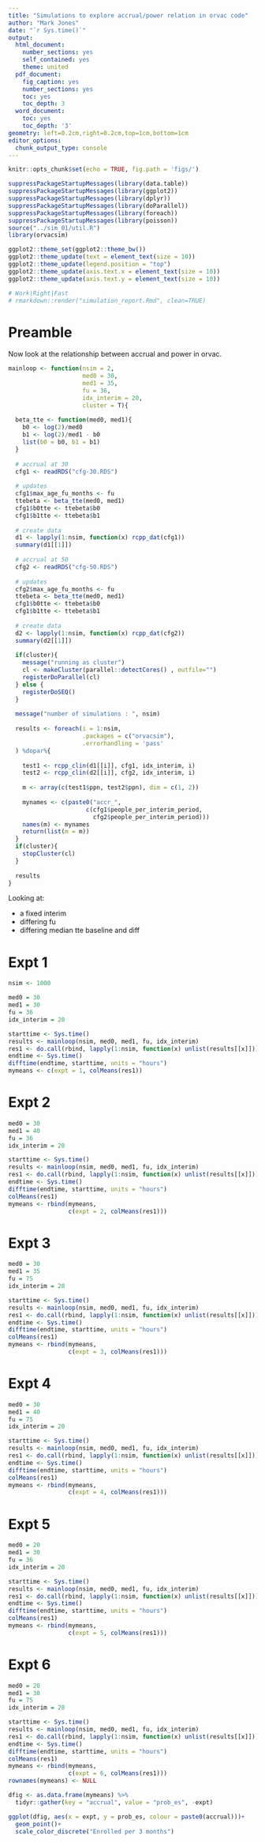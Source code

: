```yaml
---
title: "Simulations to explore accrual/power relation in orvac code"
author: "Mark Jones"
date: "`r Sys.time()`"
output:
  html_document:
    number_sections: yes
    self_contained: yes
    theme: united
  pdf_document:
    fig_caption: yes
    number_sections: yes
    toc: yes
    toc_depth: 3
  word_document:
    toc: yes
    toc_depth: '3'
geometry: left=0.2cm,right=0.2cm,top=1cm,bottom=1cm
editor_options:
  chunk_output_type: console
---
```



```r
knitr::opts_chunk$set(echo = TRUE, fig.path = 'figs/')

suppressPackageStartupMessages(library(data.table))
suppressPackageStartupMessages(library(ggplot2))
suppressPackageStartupMessages(library(dplyr))
suppressPackageStartupMessages(library(doParallel))
suppressPackageStartupMessages(library(foreach))
suppressPackageStartupMessages(library(poisson))
source("../sim_01/util.R")
library(orvacsim)

ggplot2::theme_set(ggplot2::theme_bw())
ggplot2::theme_update(text = element_text(size = 10))
ggplot2::theme_update(legend.position = "top")
ggplot2::theme_update(axis.text.x = element_text(size = 10))
ggplot2::theme_update(axis.text.y = element_text(size = 10))

# Work|Right|Fast
# rmarkdown::render("simulation_report.Rmd", clean=TRUE)
```

# Preamble 

Now look at the relationship between accrual and power in orvac. 

```r

mainloop <- function(nsim = 2, 
                     med0 = 30, 
                     med1 = 35, 
                     fu = 36, 
                     idx_interim = 20,
                     cluster = T){
  
  beta_tte <- function(med0, med1){
    b0 <- log(2)/med0
    b1 <- log(2)/med1 - b0
    list(b0 = b0, b1 = b1)
  }
  
  # accrual at 30
  cfg1 <- readRDS("cfg-30.RDS")
  
  # updates
  cfg1$max_age_fu_months <- fu
  ttebeta <- beta_tte(med0, med1)
  cfg1$b0tte <- ttebeta$b0
  cfg1$b1tte <- ttebeta$b1
  
  # create data
  d1 <- lapply(1:nsim, function(x) rcpp_dat(cfg1))
  summary(d1[[1]])
  
  # accrual at 50
  cfg2 <- readRDS("cfg-50.RDS")
  
  # updates
  cfg2$max_age_fu_months <- fu
  ttebeta <- beta_tte(med0, med1)
  cfg1$b0tte <- ttebeta$b0
  cfg1$b1tte <- ttebeta$b1
  
  # create data
  d2 <- lapply(1:nsim, function(x) rcpp_dat(cfg2))
  summary(d2[[1]])
 
  if(cluster){
    message("running as cluster")
    cl <- makeCluster(parallel::detectCores() , outfile="")
    registerDoParallel(cl)
  } else {
    registerDoSEQ()
  }
 
  message("number of simulations : ", nsim)
 
  results <- foreach(i = 1:nsim,
                     .packages = c("orvacsim"),
                     .errorhandling = 'pass'
  ) %dopar%{
    
    test1 <- rcpp_clin(d1[[i]], cfg1, idx_interim, i)
    test2 <- rcpp_clin(d2[[i]], cfg2, idx_interim, i)
  
    m <- array(c(test1$ppn, test2$ppn), dim = c(1, 2)) 
    
    mynames <- c(paste0("accr_", 
                      c(cfg1$people_per_interim_period,
                        cfg2$people_per_interim_period)))
    names(m) <- mynames
    return(list(m = m))
  }
  if(cluster){
    stopCluster(cl)
  }
  
  results
}

```

Looking at:

+ a fixed interim
+ differing fu
+ differing median tte baseline and diff

# Expt 1

```r
nsim <- 1000 

med0 = 30 
med1 = 30 
fu = 36
idx_interim = 20

starttime <- Sys.time()
results <- mainloop(nsim, med0, med1, fu, idx_interim)
res1 <- do.call(rbind, lapply(1:nsim, function(x) unlist(results[[x]])))
endtime <- Sys.time()
difftime(endtime, starttime, units = "hours")
mymeans <- c(expt = 1, colMeans(res1))
```


# Expt 2

```r
med0 = 30 
med1 = 40 
fu = 36
idx_interim = 20

starttime <- Sys.time()
results <- mainloop(nsim, med0, med1, fu, idx_interim)
res1 <- do.call(rbind, lapply(1:nsim, function(x) unlist(results[[x]])))
endtime <- Sys.time()
difftime(endtime, starttime, units = "hours")
colMeans(res1)
mymeans <- rbind(mymeans, 
                 c(expt = 2, colMeans(res1)))
```

# Expt 3

```r
med0 = 30 
med1 = 35 
fu = 75
idx_interim = 20

starttime <- Sys.time()
results <- mainloop(nsim, med0, med1, fu, idx_interim)
res1 <- do.call(rbind, lapply(1:nsim, function(x) unlist(results[[x]])))
endtime <- Sys.time()
difftime(endtime, starttime, units = "hours")
colMeans(res1)
mymeans <- rbind(mymeans, 
                 c(expt = 3, colMeans(res1)))
```

# Expt 4

```r
med0 = 30 
med1 = 40 
fu = 75
idx_interim = 20

starttime <- Sys.time()
results <- mainloop(nsim, med0, med1, fu, idx_interim)
res1 <- do.call(rbind, lapply(1:nsim, function(x) unlist(results[[x]])))
endtime <- Sys.time()
difftime(endtime, starttime, units = "hours")
colMeans(res1)
mymeans <- rbind(mymeans, 
                 c(expt = 4, colMeans(res1)))
```

# Expt 5

```r
med0 = 20 
med1 = 30 
fu = 36
idx_interim = 20

starttime <- Sys.time()
results <- mainloop(nsim, med0, med1, fu, idx_interim)
res1 <- do.call(rbind, lapply(1:nsim, function(x) unlist(results[[x]])))
endtime <- Sys.time()
difftime(endtime, starttime, units = "hours")
colMeans(res1)
mymeans <- rbind(mymeans, 
                 c(expt = 5, colMeans(res1)))
```

# Expt 6

```r
med0 = 20 
med1 = 30 
fu = 75
idx_interim = 20

starttime <- Sys.time()
results <- mainloop(nsim, med0, med1, fu, idx_interim)
res1 <- do.call(rbind, lapply(1:nsim, function(x) unlist(results[[x]])))
endtime <- Sys.time()
difftime(endtime, starttime, units = "hours")
colMeans(res1)
mymeans <- rbind(mymeans, 
                 c(expt = 6, colMeans(res1)))
rownames(mymeans) <- NULL
```



```r
dfig <- as.data.frame(mymeans) %>% 
  tidyr::gather(key = "accrual", value = "prob_es", -expt)

ggplot(dfig, aes(x = expt, y = prob_es, colour = paste0(accrual)))+
  geom_point()+
  scale_color_discrete("Enrolled per 3 months")
```

